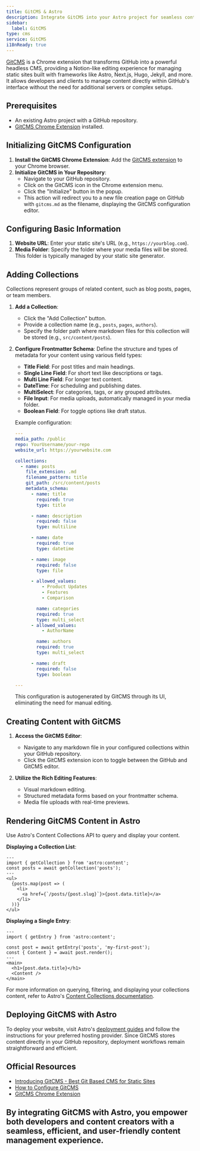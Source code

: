 ```yaml
---
title: GitCMS & Astro
description: Integrate GitCMS into your Astro project for seamless content management
sidebar:
  label: GitCMS
type: cms
service: GitCMS
i18nReady: true
---
```



[GitCMS](https://gitcms.blog) is a Chrome extension that transforms GitHub into a powerful headless CMS, providing a Notion-like editing experience for managing static sites built with frameworks like Astro, Next.js, Hugo, Jekyll, and more. It allows developers and clients to manage content directly within GitHub's interface without the need for additional servers or complex setups.

## Prerequisites
- An existing Astro project with a GitHub repository.
- [GitCMS Chrome Extension](https://gitcms.blog) installed.

## Initializing GitCMS Configuration
1. **Install the GitCMS Chrome Extension**: Add the [GitCMS extension](https://gitcms.blog) to your Chrome browser.
2. **Initialize GitCMS in Your Repository**:
   - Navigate to your GitHub repository.
   - Click on the GitCMS icon in the Chrome extension menu.
   - Click the "Initialize" button in the popup.
   - This action will redirect you to a new file creation page on GitHub with `gitcms.md` as the filename, displaying the GitCMS configuration editor.

## Configuring Basic Information
1. **Website URL**: Enter your static site's URL (e.g., `https://yourblog.com`).
2. **Media Folder**: Specify the folder where your media files will be stored. This folder is typically managed by your static site generator.

## Adding Collections
Collections represent groups of related content, such as blog posts, pages, or team members.

1. **Add a Collection**:
   - Click the "Add Collection" button.
   - Provide a collection name (e.g., `posts`, `pages`, `authors`).
   - Specify the folder path where markdown files for this collection will be stored (e.g., `src/content/posts`).

2. **Configure Frontmatter Schema**:
   Define the structure and types of metadata for your content using various field types:
   - **Title Field**: For post titles and main headings.
   - **Single Line Field**: For short text like descriptions or tags.
   - **Multi Line Field**: For longer text content.
   - **DateTime**: For scheduling and publishing dates.
   - **MultiSelect**: For categories, tags, or any grouped attributes.
   - **File Input**: For media uploads, automatically managed in your media folder.
   - **Boolean Field**: For toggle options like draft status.

   Example configuration:
   ```yaml
   ---
   media_path: /public
   repo: YourUsername/your-repo
   website_url: https://yourwebsite.com
   
   collections:
     - name: posts
       file_extension: .md
       filename_pattern: title
       git_path: /src/content/posts
       metadata_schema:
         - name: title
           required: true
           type: title

         - name: description
           required: false
           type: multiline

         - name: date
           required: true
           type: datetime

         - name: image
           required: false
           type: file

         - allowed_values:
             - Product Updates
             - Features
             - Comparison

           name: categories
           required: true
           type: multi_select
         - allowed_values:
             - AuthorName

           name: authors
           required: true
           type: multi_select

         - name: draft
           required: false
           type: boolean

   ---
   ```

   This configuration is autogenerated by GitCMS through its UI, eliminating the need for manual editing.

## Creating Content with GitCMS

1. **Access the GitCMS Editor**:
   - Navigate to any markdown file in your configured collections within your GitHub repository.
   - Click the GitCMS extension icon to toggle between the GitHub and GitCMS editor.

2. **Utilize the Rich Editing Features**:
   - Visual markdown editing.
   - Structured metadata forms based on your frontmatter schema.
   - Media file uploads with real-time previews.

## Rendering GitCMS Content in Astro

Use Astro's Content Collections API to query and display your content.

**Displaying a Collection List**:

```tsx
---
import { getCollection } from 'astro:content';
const posts = await getCollection('posts');
---
<ul>
  {posts.map(post => (
    <li>
      <a href={`/posts/{post.slug}`}>{post.data.title}</a>
    </li>
  ))}
</ul>
```

**Displaying a Single Entry**:

```tsx
---
import { getEntry } from 'astro:content';

const post = await getEntry('posts', 'my-first-post');
const { Content } = await post.render();
---
<main>
  <h1>{post.data.title}</h1>
  <Content />
</main>
```

For more information on querying, filtering, and displaying your collections content, refer to Astro's [Content Collections documentation](https://docs.astro.build/en/guides/content-collections/).

## Deploying GitCMS with Astro

To deploy your website, visit Astro's [deployment guides](https://docs.astro.build/en/guides/deploy/) and follow the instructions for your preferred hosting provider. Since GitCMS stores content directly in your GitHub repository, deployment workflows remain straightforward and efficient.

## Official Resources
- [Introducing GitCMS - Best Git Based CMS for Static Sites](https://gitcms.blog/posts/introducing-gitcms/)
- [How to Configure GitCMS](https://gitcms.blog/posts/how-to-configure-gitcms/)
- [GitCMS Chrome Extension](https://gitcms.blog)

By integrating GitCMS with Astro, you empower both developers and content creators with a seamless, efficient, and user-friendly content management experience.
--- 
